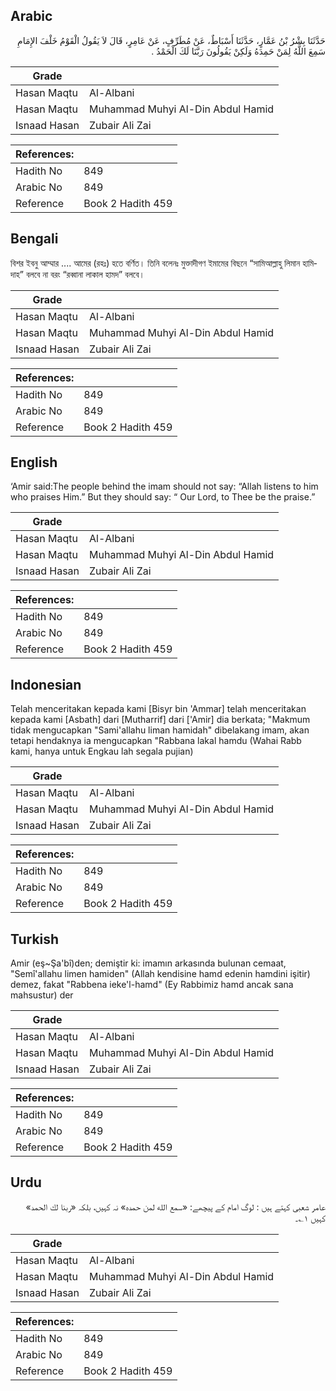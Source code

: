 ## Arabic


<div dir="rtl" lang="ar" style={{fontSize:'larger',backgroundColor:'#f8f9fa',padding:20}}>
حَدَّثَنَا بِشْرُ بْنُ عَمَّارٍ، حَدَّثَنَا أَسْبَاطٌ، عَنْ مُطَرِّفٍ، عَنْ عَامِرٍ، قَالَ لاَ يَقُولُ الْقَوْمُ خَلْفَ الإِمَامِ سَمِعَ اللَّهُ لِمَنْ حَمِدَهُ وَلَكِنْ يَقُولُونَ رَبَّنَا لَكَ الْحَمْدُ ‏.‏
</div>
<div style={{backgroundColor:'#f8f9fa',padding:20, marginBottom: 10}}><table> <thead> <tr> <th>Grade</th> <th></th> </tr> </thead> <tbody> <tr><td>Hasan Maqtu</td><td>Al-Albani</td></tr><tr><td>Hasan Maqtu</td><td>Muhammad Muhyi Al-Din Abdul Hamid</td></tr><tr><td>Isnaad Hasan</td><td>Zubair Ali Zai</td></tr></tbody></table><table> <thead> <tr> <th>References:</th> <th></th> </tr> </thead> <tbody><tr><td>Hadith No</td><td>849</td></tr><tr><td>Arabic No</td><td>849</td></tr><tr><td>Reference</td><td>Book 2 Hadith 459</td></tr></tbody></table></div>

## Bengali


<div dir="ltr" lang="bn" style={{fontSize:'larger',backgroundColor:'#f8f9fa',padding:20}}>
বিশর ইবনু আম্মার .... আমের (রহঃ) হতে বর্ণিত। তিনি বলেনঃ মুক্তাদীগণ ইমামের বিছনে “সামিআল্লাহু লিমান হামিদাহ” বলবে না বরং “রব্বানা লাকাল হামদ” বলবে।
</div>
<div style={{backgroundColor:'#f8f9fa',padding:20, marginBottom: 10}}><table> <thead> <tr> <th>Grade</th> <th></th> </tr> </thead> <tbody> <tr><td>Hasan Maqtu</td><td>Al-Albani</td></tr><tr><td>Hasan Maqtu</td><td>Muhammad Muhyi Al-Din Abdul Hamid</td></tr><tr><td>Isnaad Hasan</td><td>Zubair Ali Zai</td></tr></tbody></table><table> <thead> <tr> <th>References:</th> <th></th> </tr> </thead> <tbody><tr><td>Hadith No</td><td>849</td></tr><tr><td>Arabic No</td><td>849</td></tr><tr><td>Reference</td><td>Book 2 Hadith 459</td></tr></tbody></table></div>

## English


<div dir="ltr" lang="en" style={{fontSize:'larger',backgroundColor:'#f8f9fa',padding:20}}>
‘Amir said:The people behind the imam should not say: “Allah listens to him who praises Him.” But they should say: “ Our Lord, to Thee be the praise.”
</div>
<div style={{backgroundColor:'#f8f9fa',padding:20, marginBottom: 10}}><table> <thead> <tr> <th>Grade</th> <th></th> </tr> </thead> <tbody> <tr><td>Hasan Maqtu</td><td>Al-Albani</td></tr><tr><td>Hasan Maqtu</td><td>Muhammad Muhyi Al-Din Abdul Hamid</td></tr><tr><td>Isnaad Hasan</td><td>Zubair Ali Zai</td></tr></tbody></table><table> <thead> <tr> <th>References:</th> <th></th> </tr> </thead> <tbody><tr><td>Hadith No</td><td>849</td></tr><tr><td>Arabic No</td><td>849</td></tr><tr><td>Reference</td><td>Book 2 Hadith 459</td></tr></tbody></table></div>

## Indonesian


<div dir="ltr" lang="id" style={{fontSize:'larger',backgroundColor:'#f8f9fa',padding:20}}>
Telah menceritakan kepada kami [Bisyr bin 'Ammar] telah menceritakan kepada kami [Asbath] dari [Mutharrif] dari ['Amir] dia berkata; "Makmum tidak mengucapkan "Sami'allahu liman hamidah" dibelakang imam, akan tetapi hendaknya ia mengucapkan "Rabbana lakal hamdu (Wahai Rabb kami, hanya untuk Engkau lah segala pujian)
</div>
<div style={{backgroundColor:'#f8f9fa',padding:20, marginBottom: 10}}><table> <thead> <tr> <th>Grade</th> <th></th> </tr> </thead> <tbody> <tr><td>Hasan Maqtu</td><td>Al-Albani</td></tr><tr><td>Hasan Maqtu</td><td>Muhammad Muhyi Al-Din Abdul Hamid</td></tr><tr><td>Isnaad Hasan</td><td>Zubair Ali Zai</td></tr></tbody></table><table> <thead> <tr> <th>References:</th> <th></th> </tr> </thead> <tbody><tr><td>Hadith No</td><td>849</td></tr><tr><td>Arabic No</td><td>849</td></tr><tr><td>Reference</td><td>Book 2 Hadith 459</td></tr></tbody></table></div>

## Turkish


<div dir="ltr" lang="tr" style={{fontSize:'larger',backgroundColor:'#f8f9fa',padding:20}}>
Amir (eş~Şa'bî)den; demiştir ki: imamın arkasında bulunan cemaat, "Semî'allahu limen hamiden" (Allah kendisine hamd edenin hamdini işitir) demez, fakat "Rabbena ieke'l-hamd" (Ey Rabbimiz hamd ancak sana mahsustur) der
</div>
<div style={{backgroundColor:'#f8f9fa',padding:20, marginBottom: 10}}><table> <thead> <tr> <th>Grade</th> <th></th> </tr> </thead> <tbody> <tr><td>Hasan Maqtu</td><td>Al-Albani</td></tr><tr><td>Hasan Maqtu</td><td>Muhammad Muhyi Al-Din Abdul Hamid</td></tr><tr><td>Isnaad Hasan</td><td>Zubair Ali Zai</td></tr></tbody></table><table> <thead> <tr> <th>References:</th> <th></th> </tr> </thead> <tbody><tr><td>Hadith No</td><td>849</td></tr><tr><td>Arabic No</td><td>849</td></tr><tr><td>Reference</td><td>Book 2 Hadith 459</td></tr></tbody></table></div>

## Urdu


<div dir="rtl" lang="ur" style={{fontSize:'larger',backgroundColor:'#f8f9fa',padding:20}}>
عامر شعبی کہتے ہیں : لوگ امام کے پیچھے: «سمع الله لمن حمده» نہ کہیں، بلکہ «ربنا لك الحمد» کہیں ۱؎۔
</div>
<div style={{backgroundColor:'#f8f9fa',padding:20, marginBottom: 10}}><table> <thead> <tr> <th>Grade</th> <th></th> </tr> </thead> <tbody> <tr><td>Hasan Maqtu</td><td>Al-Albani</td></tr><tr><td>Hasan Maqtu</td><td>Muhammad Muhyi Al-Din Abdul Hamid</td></tr><tr><td>Isnaad Hasan</td><td>Zubair Ali Zai</td></tr></tbody></table><table> <thead> <tr> <th>References:</th> <th></th> </tr> </thead> <tbody><tr><td>Hadith No</td><td>849</td></tr><tr><td>Arabic No</td><td>849</td></tr><tr><td>Reference</td><td>Book 2 Hadith 459</td></tr></tbody></table></div>